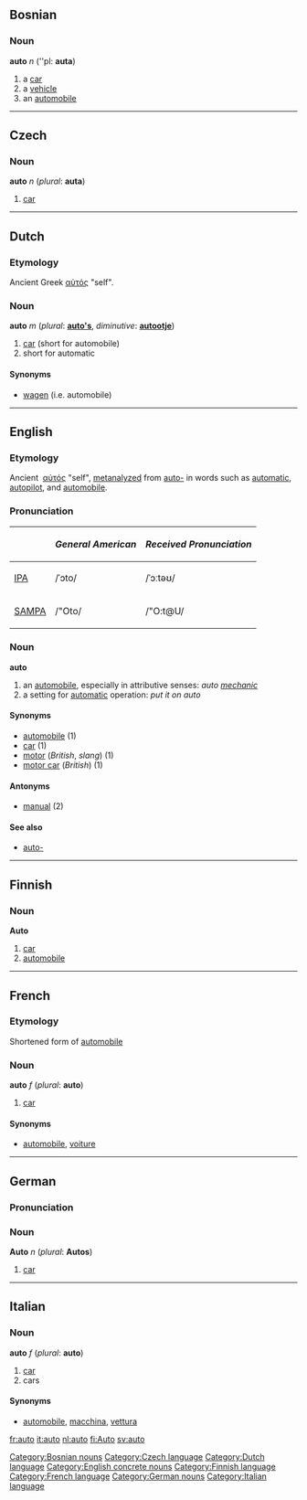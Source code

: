 ==Bosnian==
===Noun===
'''auto''' ''n'' (''pl: '''auta''')
#a [[car]]
#a [[vehicle]]
#an [[automobile]]
[[Category:Bosnian nouns]]
----

==Czech==
===Noun===
'''auto''' ''n'' (''plural'': '''auta''')
# [[car]]
[[Category:Czech language]]
----
==Dutch==
===Etymology===
Ancient Greek [[αὐτός]] "self".
===Noun===
'''auto''' ''m'' (''plural'': '''[[auto's]]''', ''diminutive'': '''[[autootje]]''')
# [[car]] (short for automobile)
# short for automatic
====Synonyms====
*[[wagen]] (i.e. automobile)
[[Category:Dutch language]]
----
==English==
===Etymology===
Ancient {{Gr.}}&nbsp;[[αὐτός]] "self", [[metanalyze]]d from [[auto-]] in words such as [[automatic]], [[autopilot]], and [[automobile]].
===Pronunciation===
{| border=1 cellpadding=5
! !! ''General American'' !! ''Received Pronunciation''
|-
| [[w:IPA|IPA]] || /ˈɔto/ || /ˈɔːtəʊ/
|-
| [[w:SAMPA|SAMPA]] || /"Oto/ || /"O:t@U/
|}

===Noun===
'''auto'''
# an [[automobile]], especially in attributive senses: ''auto [[mechanic]]''
# a setting for [[automatic]] operation:  ''put it on auto''
====Synonyms====
*[[automobile#English|automobile]] (1)
*[[car]] (1)
*[[motor]] (''British'', ''slang'') (1)
*[[motor car]] (''British'') (1)
====Antonyms====
*[[manual]] (2)
====See also====
*[[auto-]]
[[Category:English concrete nouns]]
----
==Finnish==
===Noun===
'''Auto'''
# [[car]]
# [[automobile]]
[[Category:Finnish language]]
----
==French==
===Etymology===
Shortened form of [[automobile]]
===Noun===
'''auto''' ''f'' (''plural'': '''auto''')
# [[car]]
====Synonyms====
*[[automobile#French|automobile]], [[voiture]]
[[Category:French language]]
----
==German==
===Pronunciation===
{{IPA|[ˈʔauto]}}
===Noun===
'''Auto''' ''n'' (''plural'': '''Autos''')
# [[car]]
[[Category:German nouns]]
----
==Italian==
===Noun===
'''auto''' ''f'' (''plural'': '''auto''')
# [[car]]
# cars
====Synonyms====
*[[automobile#Italian|automobile]], [[macchina]], [[vettura]]
[[Category:Italian language]]

[[fr:auto]]
[[it:auto]]
[[nl:auto]]
[[fi:Auto]]
[[sv:auto]]